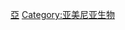 {{Catnav|頁面分類|各種主題的頁面分類|按國家分類|各國生物|各國植物}}
{{Catnav|頁面分類|各種主題的頁面分類|按國家分類|各國生物|亚美尼亚生物}}
{{Commons category|Flora of Armenia}}

[[Category:各國植物|亞]]
[[Category:亚美尼亚生物|Category:亚美尼亚生物]]